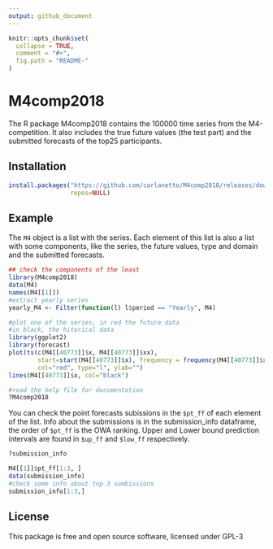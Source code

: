 ```yaml
---
output: github_document
---
```


<!-- README.md is generated from README.Rmd. Please edit that file -->

```r
knitr::opts_chunk$set(
  collapse = TRUE,
  comment = "#>",
  fig.path = "README-"
)
```

# M4comp2018

The R package M4comp2018 contains the 100000 time series from the M4-competition.
It also includes the true future values (the test part) and the  submitted forecasts of the top25 participants.

## Installation


```r
install.packages("https://github.com/carlanetto/M4comp2018/releases/download/0.2.0/M4comp2018_0.2.0.tar.gz",
                 repos=NULL)
```


## Example


The `M4` object is a list with the series. Each element of this list is also a list with some components, like the 
series, the future values, type and domain and the submitted forecasts.

```r
## check the components of the least
library(M4comp2018)
data(M4)
names(M4[[1]])
#extract yearly series
yearly_M4 <- Filter(function(l) l$period == "Yearly", M4)
```

```r
#plot one of the series, in red the future data
#in black, the hitorical data
library(ggplot2)
library(forecast)
plot(ts(c(M4[[40773]]$x, M4[[40773]]$xx),
        start=start(M4[[40773]]$x), frequency = frequency(M4[[40773]]$x)),
        col="red", type="l", ylab="")
lines(M4[[40773]]$x, col="black")
```


```r
#read the help file for documentation
?M4comp2018
```

You can check the point forecasts subissions in the `$pt_ff` of each element of the list. Info about the
submissions is in the submission_info dataframe, the order of `$pt_ff` is the OWA ranking. Upper and Lower bound prediction intervals are found in `$up_ff` and `$low_ff` respectively.

```r
?submission_info
```

```r
M4[[1]]$pt_ff[1:3, ]
data(submission_info)
#check some info about top 3 sumbissions
submission_info[1:3,]
```

## License

This package is free and open source software, licensed under GPL-3
